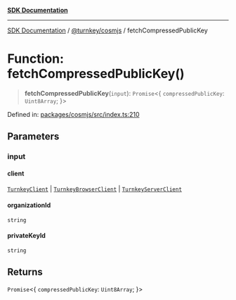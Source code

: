 [**SDK Documentation**](../../../README.mdx)

***

[SDK Documentation](../../../packages.mdx) / [@turnkey/cosmjs](../README.mdx) / fetchCompressedPublicKey

# Function: fetchCompressedPublicKey()

> **fetchCompressedPublicKey**(`input`): `Promise`\<\{ `compressedPublicKey`: `Uint8Array`; \}\>

Defined in: [packages/cosmjs/src/index.ts:210](https://github.com/tkhq/sdk/blob/e1b1a69bdd608320aaf03cc2dbbf68dc0c52b28d/packages/cosmjs/src/index.ts#L210)

## Parameters

### input

#### client

[`TurnkeyClient`](../../http/classes/TurnkeyClient.mdx) \| [`TurnkeyBrowserClient`](../../sdk-browser/index/classes/TurnkeyBrowserClient.mdx) \| [`TurnkeyServerClient`](../../sdk-server/classes/TurnkeyServerClient.mdx)

#### organizationId

`string`

#### privateKeyId

`string`

## Returns

`Promise`\<\{ `compressedPublicKey`: `Uint8Array`; \}\>
